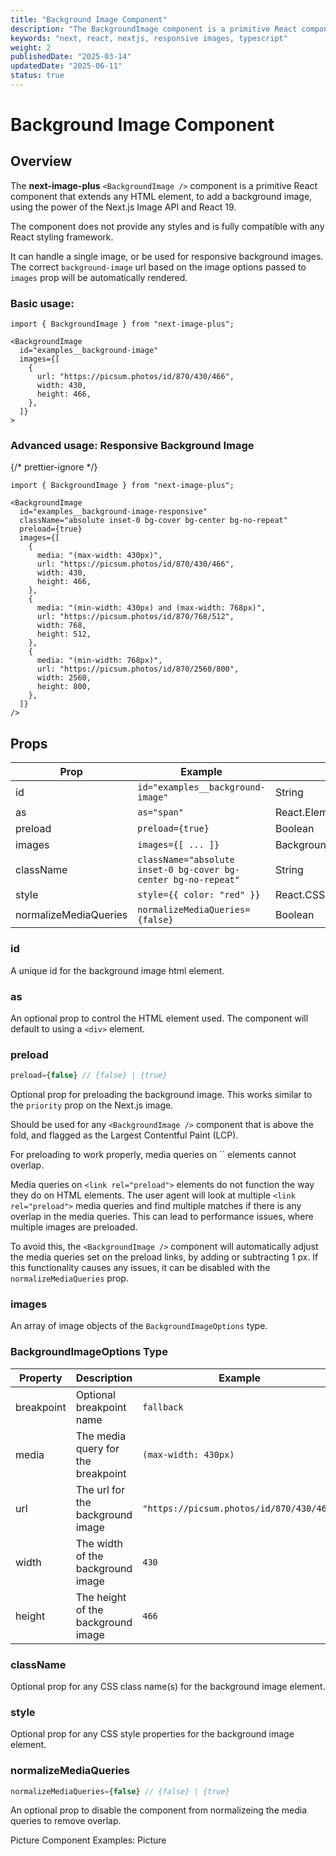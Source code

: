 ```yaml
---
title: "Background Image Component"
description: "The BackgroundImage component is a primitive React component that extends any HTML element, to add a background image, using the power of the Next.js Image API and React 19."
keywords: "next, react, nextjs, responsive images, typescript"
weight: 2
publishedDate: "2025-03-14"
updatedDate: "2025-06-11"
status: true
---
```


# Background Image Component

## Overview

The **next-image-plus** `<BackgroundImage />` component is a primitive React component that extends any HTML element, to add a background image,
using the power of the Next.js Image API and React 19.

The component does not provide any styles and is fully compatible with any React styling framework.

It can handle a single image, or be used for responsive background images. The correct `background-image` url based on the image options passed to `images` prop will be automatically rendered.

### Basic usage:

```tsx
import { BackgroundImage } from "next-image-plus";

<BackgroundImage
  id="examples__background-image"
  images={[
    {
      url: "https://picsum.photos/id/870/430/466",
      width: 430,
      height: 466,
    },
  ]}
>
```

### Advanced usage: Responsive Background Image

{/* prettier-ignore */}
```tsx
import { BackgroundImage } from "next-image-plus";

<BackgroundImage
  id="examples__background-image-responsive"
  className="absolute inset-0 bg-cover bg-center bg-no-repeat"
  preload={true}
  images={[
    {
      media: "(max-width: 430px)",
      url: "https://picsum.photos/id/870/430/466",
      width: 430,
      height: 466,
    },
    {
      media: "(min-width: 430px) and (max-width: 768px)",
      url: "https://picsum.photos/id/870/768/512",
      width: 768,
      height: 512,
    },
    {
      media: "(min-width: 768px)",
      url: "https://picsum.photos/id/870/2560/800",
      width: 2560,
      height: 800,
    },
  ]}
/>
```

## Props

| Prop                  | Example                                                        | Type                     | Status   |
| --------------------- | -------------------------------------------------------------- | ------------------------ | -------- |
| id                    | `id="examples__background-image"`                              | String                   | Required |
| as                    | `as="span"`                                                    | React.ElementType        | -        |
| preload               | `preload={true}`                                               | Boolean                  | -        |
| images                | `images={[ ... ]}`                                             | BackgroundImageOptions[] | Required |
| className             | `className="absolute inset-0 bg-cover bg-center bg-no-repeat"` | String                   | -        |
| style                 | `style={{ color: "red" }}`                                     | React.CSSProperties      | -        |
| normalizeMediaQueries | `normalizeMediaQueries={false}`                                | Boolean                  | -        |

### id

A unique id for the background image html element.

### as

An optional prop to control the HTML element used. The component will default to using a `<div>` element.

### preload

```ts
preload={false} // {false} | {true}
```

Optional prop for preloading the background image. This works similar to the `priority` prop on the Next.js image.

Should be used for any `<BackgroundImage />` component that is above the fold, and flagged as the Largest Contentful Paint (LCP).

<Callout type="important">
For preloading to work properly, media queries on `<link rel="preload">` elements cannot overlap.

Media queries on `<link rel="preload">` elements do not function the way they do on HTML elements.
The user agent will look at multiple `<link rel="preload">` media queries and find multiple matches if there is any overlap in the media queries.
This can lead to performance issues, where multiple images are preloaded.

To avoid this, the `<BackgroundImage />` component will automatically adjust the media queries set on the preload links, by adding or subtracting 1 px.
If this functionality causes any issues, it can be disabled with the `normalizeMediaQueries` prop.

</Callout>

### images

An array of image objects of the `BackgroundImageOptions` type.

### BackgroundImageOptions Type

| Property   | Description                        | Example                                  | Type   | Status   |
| ---------- | ---------------------------------- | ---------------------------------------- | ------ | -------- |
| breakpoint | Optional breakpoint name           | `fallback`                               | string | -        |
| media      | The media query for the breakpoint | `(max-width: 430px)`                     | string | -        |
| url        | The url for the background image   | `"https://picsum.photos/id/870/430/466"` | string | Required |
| width      | The width of the background image  | `430`                                    | number | Required |
| height     | The height of the background image | `466`                                    | number | Required |

### className

Optional prop for any CSS class name(s) for the background image element.

### style

Optional prop for any CSS style properties for the background image element.

### normalizeMediaQueries

```ts
normalizeMediaQueries={false} // {false} | {true}
```

An optional prop to disable the component from normalizeing the media queries to remove overlap.

<PageNav>
  <PageNavItem href="/docs/picture" direction="prev">
    Picture Component
  </PageNavItem>
  <PageNavItem href="/examples/picture" direction="next">
    Examples: Picture
  </PageNavItem>
</PageNav>
